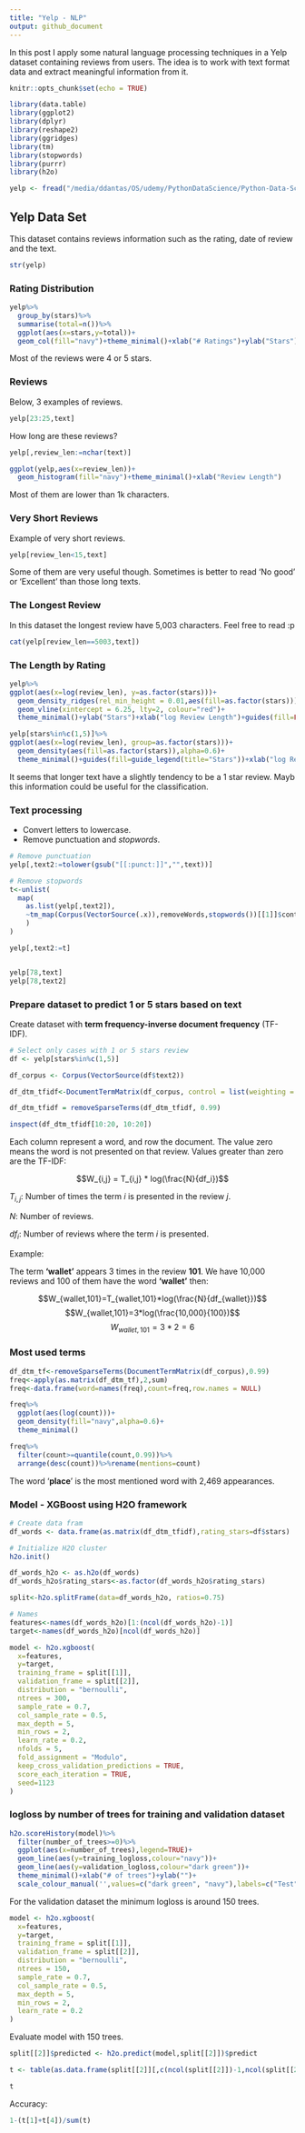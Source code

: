 ```yaml
---
title: "Yelp - NLP"
output: github_document
---
```


In this post I apply some natural language processing techniques in a Yelp dataset containing reviews from users. The idea is to work with text format data and extract meaningful information from it.

```r
knitr::opts_chunk$set(echo = TRUE)

library(data.table)
library(ggplot2)
library(dplyr)
library(reshape2)
library(ggridges)
library(tm)
library(stopwords)
library(purrr)
library(h2o)

yelp <- fread("/media/ddantas/OS/udemy/PythonDataScience/Python-Data-Science-and-Machine-Learning-Bootcamp/Machine Learning Sections/Natural-Language-Processing/yelp.csv")
```

## Yelp Data Set

This dataset contains reviews information such as the rating, date of review and the text.

```r
str(yelp)
```

### Rating Distribution

```r
yelp%>%
  group_by(stars)%>%
  summarise(total=n())%>%
  ggplot(aes(x=stars,y=total))+
  geom_col(fill="navy")+theme_minimal()+xlab("# Ratings")+ylab("Stars")
```

Most of the reviews were 4 or 5 stars.

### Reviews

Below, 3 examples of reviews.

```r
yelp[23:25,text]
```

How long are these reviews?

```r
yelp[,review_len:=nchar(text)]

ggplot(yelp,aes(x=review_len))+
  geom_histogram(fill="navy")+theme_minimal()+xlab("Review Length")
```

Most of them are lower than 1k characters.

### Very Short Reviews

Example of very short reviews.

```r
yelp[review_len<15,text]
```

Some of them are very useful though. Sometimes is better to read 'No good' or 'Excellent' than those long texts.

### The Longest Review

In this dataset the longest review have 5,003 characters. Feel free to read :p

```r
cat(yelp[review_len==5003,text])
```

### The Length by Rating

```r
yelp%>%
ggplot(aes(x=log(review_len), y=as.factor(stars)))+
  geom_density_ridges(rel_min_height = 0.01,aes(fill=as.factor(stars)))+
  geom_vline(xintercept = 6.25, lty=2, colour="red")+
  theme_minimal()+ylab("Stars")+xlab("log Review Length")+guides(fill=FALSE)

yelp[stars%in%c(1,5)]%>%
ggplot(aes(x=log(review_len), group=as.factor(stars)))+
  geom_density(aes(fill=as.factor(stars)),alpha=0.6)+
  theme_minimal()+guides(fill=guide_legend(title="Stars"))+xlab("log Review Length")
```

It seems that longer text have a slightly tendency to be a 1 star review. Mayb this information could be useful for the classification.

### Text processing

* Convert letters to lowercase. 
* Remove punctuation and *stopwords*.

```r
# Remove punctuation
yelp[,text2:=tolower(gsub("[[:punct:]]","",text))]

# Remove stopwords
t<-unlist(
  map(
    as.list(yelp[,text2]),
    ~tm_map(Corpus(VectorSource(.x)),removeWords,stopwords())[[1]]$content
    )
)

yelp[,text2:=t]


yelp[78,text]
yelp[78,text2]
```


### Prepare dataset to predict 1 or 5 stars based on text

Create dataset with **term frequency-inverse document frequency** (TF-IDF).

```r
# Select only cases with 1 or 5 stars review
df <- yelp[stars%in%c(1,5)]

df_corpus <- Corpus(VectorSource(df$text2))

df_dtm_tfidf<-DocumentTermMatrix(df_corpus, control = list(weighting = function(x) weightTfIdf(x, normalize = FALSE)))

df_dtm_tfidf = removeSparseTerms(df_dtm_tfidf, 0.99)

inspect(df_dtm_tfidf[10:20, 10:20])
```

Each column represent a word, and row the document. The value zero means the word is not presented on that review. Values greater than zero are the TF-IDF:

$$W_{i,j} = T_{i,j} * log(\frac{N}{df_i})$$

$T_{i,j}$: Number of times the term $i$ is presented in the review $j$.

$N$: Number of reviews.

$df_{i}$: Number of reviews where the term $i$ is presented.

Example:

The term **'wallet'** appears 3 times in the review **101**. We have 10,000 reviews and 100 of them have the word **'wallet'** then:

$$W_{wallet,101}=T_{wallet,101}*log(\frac{N}{df_{wallet}})$$
$$W_{wallet,101}=3*log(\frac{10,000}{100})$$
$$W_{wallet,101}=3*2=6$$


### Most used terms

```r
df_dtm_tf<-removeSparseTerms(DocumentTermMatrix(df_corpus),0.99)
freq<-apply(as.matrix(df_dtm_tf),2,sum)
freq<-data.frame(word=names(freq),count=freq,row.names = NULL)

freq%>%
  ggplot(aes(log(count)))+
  geom_density(fill="navy",alpha=0.6)+
  theme_minimal()

freq%>%
  filter(count>=quantile(count,0.99))%>%
  arrange(desc(count))%>%rename(mentions=count)
```

The word '**place**' is the most mentioned word with 2,469 appearances.


### Model - XGBoost using H2O framework
```r

# Create data fram
df_words <- data.frame(as.matrix(df_dtm_tfidf),rating_stars=df$stars)

# Initialize H2O cluster
h2o.init()

df_words_h2o <- as.h2o(df_words)
df_words_h2o$rating_stars<-as.factor(df_words_h2o$rating_stars)

split<-h2o.splitFrame(data=df_words_h2o, ratios=0.75)

# Names
features<-names(df_words_h2o)[1:(ncol(df_words_h2o)-1)]
target<-names(df_words_h2o)[ncol(df_words_h2o)]

model <- h2o.xgboost(
  x=features,
  y=target,
  training_frame = split[[1]],
  validation_frame = split[[2]],
  distribution = "bernoulli",
  ntrees = 300,
  sample_rate = 0.7,
  col_sample_rate = 0.5,
  max_depth = 5,
  min_rows = 2,
  learn_rate = 0.2,
  nfolds = 5,
  fold_assignment = "Modulo",
  keep_cross_validation_predictions = TRUE,
  score_each_iteration = TRUE,
  seed=1123
)
```


### logloss by number of trees for training and validation dataset

```r
h2o.scoreHistory(model)%>%
  filter(number_of_trees>=0)%>%
  ggplot(aes(x=number_of_trees),legend=TRUE)+
  geom_line(aes(y=training_logloss,colour="navy"))+
  geom_line(aes(y=validation_logloss,colour="dark green"))+
  theme_minimal()+xlab("# of trees")+ylab("")+
  scale_colour_manual('',values=c("dark green", "navy"),labels=c("Test","Training"))
```

For the validation dataset the minimum logloss is around 150 trees.

```r
model <- h2o.xgboost(
  x=features,
  y=target,
  training_frame = split[[1]],
  validation_frame = split[[2]],
  distribution = "bernoulli",
  ntrees = 150,
  sample_rate = 0.7,
  col_sample_rate = 0.5,
  max_depth = 5,
  min_rows = 2,
  learn_rate = 0.2
)
```

Evaluate model with 150 trees.

```r
split[[2]]$predicted <- h2o.predict(model,split[[2]])$predict

t <- table(as.data.frame(split[[2]][,c(ncol(split[[2]])-1,ncol(split[[2]]))]))

t
```

Accuracy:
```r
1-(t[1]+t[4])/sum(t)
```


